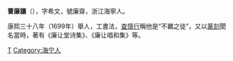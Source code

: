 {{Unreferenced|time=2022-01-11T03:19:30+00:00}}
'''曹廉讓'''（{{bd|?||?||}}），字希文，號廉齋，浙江海寧人。

康熙三十八年（1699年）舉人，工書法，[[查慎行|查慎行]]稱他是“不羈之徒”，又以[[篆刻|篆刻]]聞名當時，著有《廉让堂诗集》、《廉让唱和集》等。

[[Category:清朝書法家|T]]
[[Category:海宁人|Category:海宁人]]